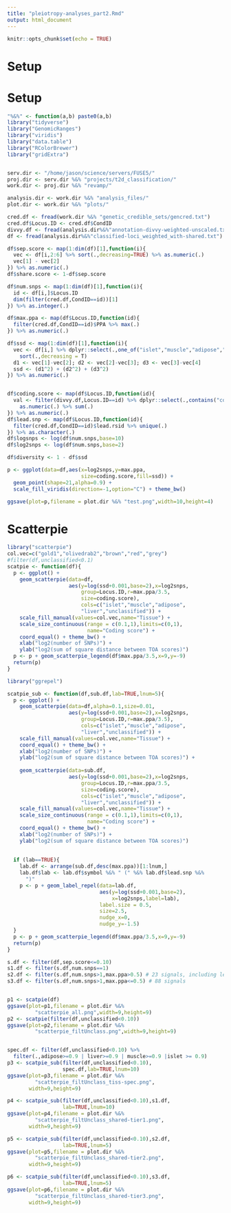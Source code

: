 ```yaml
---
title: "pleiotropy-analyses_part2.Rmd"
output: html_document
---
```


```r
knitr::opts_chunk$set(echo = TRUE)
```

# Setup 

# Setup 

```r

"%&%" <- function(a,b) paste0(a,b)
library("tidyverse")
library("GenomicRanges")
library("viridis")
library("data.table")
library("RColorBrewer")
library("gridExtra")


serv.dir <- "/home/jason/science/servers/FUSE5/"
proj.dir <- serv.dir %&% "projects/t2d_classification/"
work.dir <- proj.dir %&% "revamp/"

analysis.dir <- work.dir %&% "analysis_files/"
plot.dir <- work.dir %&% "plots/"

cred.df <- fread(work.dir %&% "genetic_credible_sets/gencred.txt")
cred.df$Locus.ID <- cred.df$CondID
divvy.df <- fread(analysis.dir%&%"annotation-divvy-weighted-unscaled.txt")
df <- fread(analysis.dir%&%"classified-loci_weighted_with-shared.txt")

```


```r

df$sep.score <- map(1:dim(df)[1],function(i){
  vec <- df[i,2:6] %>% sort(.,decreasing=TRUE) %>% as.numeric(.)
  vec[1] - vec[2]
}) %>% as.numeric(.)
df$share.score <- 1-df$sep.score

df$num.snps <- map(1:dim(df)[1],function(i){
  id <- df[i,]$Locus.ID
  dim(filter(cred.df,CondID==id))[1]
}) %>% as.integer(.)

df$max.ppa <- map(df$Locus.ID,function(id){
  filter(cred.df,CondID==id)$PPA %>% max(.)
}) %>% as.numeric(.)

df$ssd <- map(1:dim(df)[1],function(i){
  vec <- df[i,] %>% dplyr::select(.,one_of("islet","muscle","adipose","liver")) %>% as.numeric(.) %>% 
    sort(.,decreasing = T)
  d1 <- vec[1]-vec[2]; d2 <- vec[2]-vec[3]; d3 <- vec[3]-vec[4]
  ssd <- (d1^2) + (d2^2) + (d3^2)
}) %>% as.numeric(.)


df$coding.score <- map(df$Locus.ID,function(id){
  val <- filter(divvy.df,Locus.ID==id) %>% dplyr::select(.,contains("coding")) %>%
    as.numeric(.) %>% sum(.)
}) %>% as.numeric(.) 
df$lead.snp <- map(df$Locus.ID,function(id){
  filter(cred.df,CondID==id)$lead.rsid %>% unique(.)
}) %>% as.character(.)
df$logsnps <- log(df$num.snps,base=10)
df$log2snps <- log(df$num.snps,base=2)

```


```r

df$diversity <- 1 - df$ssd

p <- ggplot(data=df,aes(x=log2snps,y=max.ppa,
                        size=coding.score,fill=ssd)) + 
  geom_point(shape=21,alpha=0.9) + 
  scale_fill_viridis(direction=-1,option="C") + theme_bw()

ggsave(plot=p,filename = plot.dir %&% "test.png",width=10,height=4)

```


# Scatterpie 


```r
library("scatterpie")
col.vec=c("gold1","olivedrab2","brown","red","grey")
#filter(df,unclassified<0.1)
scatpie <- function(df){
  p <- ggplot() + 
    geom_scatterpie(data=df,
                    aes(y=log(ssd+0.001,base=2),x=log2snps,
                        group=Locus.ID,r=max.ppa/3.5,
                        size=coding.score),
                        cols=c("islet","muscle","adipose",
                        "liver","unclassified")) + 
    scale_fill_manual(values=col.vec,name="Tissue") + 
    scale_size_continuous(range = c(0.1,1),limits=c(0,1),
                          name="Coding score") +
    coord_equal() + theme_bw() + 
    xlab("log2(number of SNPs)") + 
    ylab("log2(sum of square distance between TOA scores)") 
  p <- p + geom_scatterpie_legend(df$max.ppa/3.5,x=9,y=-9)  
  return(p)
}
```


```r

library("ggrepel")

scatpie_sub <- function(df,sub.df,lab=TRUE,lnum=5){
  p <- ggplot() + 
    geom_scatterpie(data=df,alpha=0.1,size=0.01,
                    aes(y=log(ssd+0.001,base=2),x=log2snps,
                        group=Locus.ID,r=max.ppa/3.5),
                        cols=c("islet","muscle","adipose",
                        "liver","unclassified")) + 
    scale_fill_manual(values=col.vec,name="Tissue") + 
    coord_equal() + theme_bw() + 
    xlab("log2(number of SNPs)") + 
    ylab("log2(sum of square distance between TOA scores)") +
    
    geom_scatterpie(data=sub.df,
                    aes(y=log(ssd+0.001,base=2),x=log2snps,
                        group=Locus.ID,r=max.ppa/3.5,
                        size=coding.score),
                        cols=c("islet","muscle","adipose",
                        "liver","unclassified")) + 
    scale_fill_manual(values=col.vec,name="Tissue") + 
    scale_size_continuous(range = c(0.1,1),limits=c(0,1),
                          name="Coding score") +
    coord_equal() + theme_bw() + 
    xlab("log2(number of SNPs)") + 
    ylab("log2(sum of square distance between TOA scores)") 
  
  
  if (lab==TRUE){
    lab.df <- arrange(sub.df,desc(max.ppa))[1:lnum,]
    lab.df$lab <- lab.df$symbol %&% " (" %&% lab.df$lead.snp %&%
      ")"
    p <- p + geom_label_repel(data=lab.df,
                              aes(y=log(ssd+0.001,base=2),
                                  x=log2snps,label=lab),
                              label.size = 0.5,
                              size=2.5,
                              nudge_x=0,
                              nudge_y=-1.5)    
  }
  p <- p + geom_scatterpie_legend(df$max.ppa/3.5,x=9,y=-9)  
  return(p)
}


```



```r

s.df <- filter(df,sep.score<=0.10)
s1.df <- filter(s.df,num.snps==1)
s2.df <- filter(s.df,num.snps>1,max.ppa>0.5) # 23 signals, including lead signal at TCF7L2, and two signals at HNF4A
s3.df <- filter(s.df,num.snps>1,max.ppa<=0.5) # 88 signals 


p1 <- scatpie(df)
ggsave(plot=p1,filename = plot.dir %&%
         "scatterpie_all.png",width=9,height=9)
p2 <- scatpie(filter(df,unclassified<0.10))
ggsave(plot=p2,filename = plot.dir %&%
         "scatterpie_filtUnclass.png",width=9,height=9)


spec.df <- filter(df,unclassified<0.10) %>% 
  filter(.,adipose>=0.9 | liver>=0.9 | muscle>=0.9 |islet >= 0.9)
p3 <- scatpie_sub(filter(df,unclassified<0.10),
                  spec.df,lab=TRUE,lnum=10)
ggsave(plot=p3,filename = plot.dir %&%
         "scatterpie_filtUnclass_tiss-spec.png",
       width=9,height=9)

p4 <- scatpie_sub(filter(df,unclassified<0.10),s1.df,
                  lab=TRUE,lnum=10)
ggsave(plot=p4,filename = plot.dir %&%
         "scatterpie_filtUnclass_shared-tier1.png",
       width=9,height=9)

p5 <- scatpie_sub(filter(df,unclassified<0.10),s2.df,
                  lab=TRUE,lnum=5)
ggsave(plot=p5,filename = plot.dir %&%
         "scatterpie_filtUnclass_shared-tier2.png",
       width=9,height=9)

p6 <- scatpie_sub(filter(df,unclassified<0.10),s3.df,
                  lab=TRUE,lnum=5)
ggsave(plot=p6,filename = plot.dir %&%
         "scatterpie_filtUnclass_shared-tier3.png",
       width=9,height=9)

```

